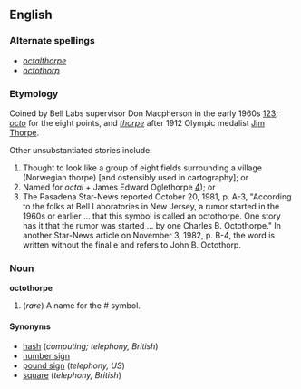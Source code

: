 ==English==

===Alternate spellings===
*''[[octalthorpe]]''
*''[[octothorp]]''

===Etymology===
Coined by Bell Labs supervisor Don Macpherson in the early 1960s [http://www.sigtel.com/tel_tech_octothorpe.html][http://www.word-detective.com/072999.html#octothorpe][http://www.quinion.com/words/weirdwords/ww-oct1.htm]; ''[[octo]]'' for the eight points, and ''[[thorpe]]'' after 1912 Olympic medalist [[wikipedia:Jim_Thorpe|Jim Thorpe]].

Other unsubstantiated stories include:
#Thought to look like a group of eight fields surrounding a village (Norwegian thorpe) [and ostensibly used in cartography]; or
#Named for ''octal'' + James Edward Oglethorpe [http://www.bartleby.com/61/88/O0028850.html]); or
#The Pasadena Star-News reported October 20, 1981, p. A-3, "According to the folks at Bell Laboratories in New Jersey, a rumor started in the 1960s or earlier ... that this symbol is called an octothorpe. One story has it that the rumor was started ... by one Charles B. Octothorpe." In another Star-News article on November 3, 1982, p. B-4, the word is written without the final e and refers to John B. Octothorp.

===Noun===
'''octothorpe'''

#(''rare'') A name for the # symbol.

====Synonyms====
*[[hash]]  (''computing; telephony, British'')
*[[wikipedia:Number_sign|number sign]]
*[[pound sign]] (''telephony, US'')
*[[square]] (''telephony, British'')
<!-- Note the sharp sign in music is a different symbol. -->